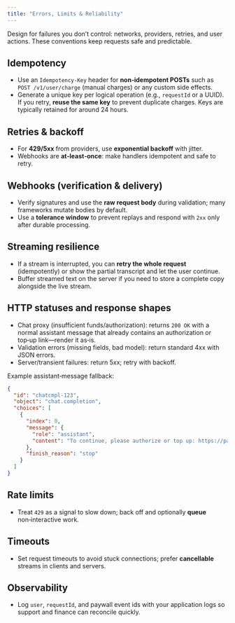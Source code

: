 ```yaml
---
title: "Errors, Limits & Reliability"
---
```


Design for failures you don’t control: networks, providers, retries, and user actions. These conventions keep requests safe and predictable.

## Idempotency

- Use an `Idempotency-Key` header for **non‑idempotent POSTs** such as `POST /v1/user/charge` (manual charges) or any custom side effects.
- Generate a unique key per logical operation (e.g., `requestId` or a UUID). If you retry, **reuse the same key** to prevent duplicate charges. Keys are typically retained for around 24 hours.

## Retries & backoff

- For **429/5xx** from providers, use **exponential backoff** with jitter.
- Webhooks are **at‑least‑once**: make handlers idempotent and safe to retry.

## Webhooks (verification & delivery)

- Verify signatures and use the **raw request body** during validation; many frameworks mutate bodies by default.
- Use a **tolerance window** to prevent replays and respond with `2xx` only after durable processing.

## Streaming resilience

- If a stream is interrupted, you can **retry the whole request** (idempotently) or show the partial transcript and let the user continue.
- Buffer streamed text on the server if you need to store a complete copy alongside the live stream.

## HTTP statuses and response shapes

- Chat proxy (insufficient funds/authorization): returns `200 OK` with a normal assistant message that already contains an authorization or top‑up link—render it as‑is.
- Validation errors (missing fields, bad model): return standard 4xx with JSON errors.
- Server/transient failures: return 5xx; retry with backoff.

Example assistant‑message fallback:

```json
{
  "id": "chatcmpl-123",
  "object": "chat.completion",
  "choices": [
    {
      "index": 0,
      "message": {
        "role": "assistant",
        "content": "To continue, please authorize or top up: https://paywalls.ai/..."
      },
      "finish_reason": "stop"
    }
  ]
}
```

## Rate limits

- Treat `429` as a signal to slow down; back off and optionally **queue** non‑interactive work.

## Timeouts

- Set request timeouts to avoid stuck connections; prefer **cancellable** streams in clients and servers.

## Observability

- Log `user`, `requestId`, and paywall event ids with your application logs so support and finance can reconcile quickly.
